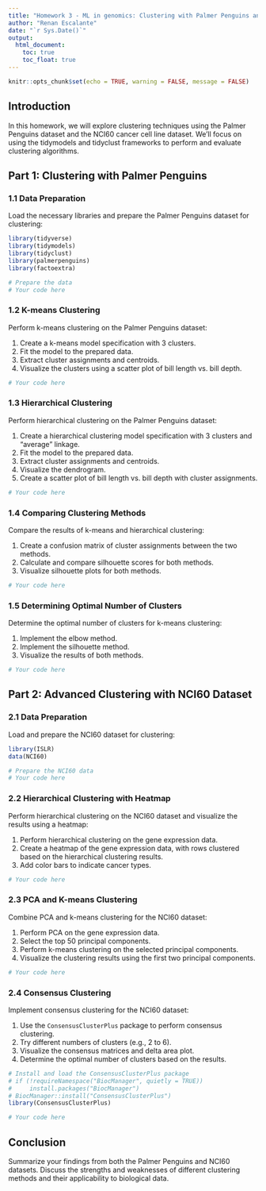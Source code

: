 ```yaml
---
title: "Homework 3 - ML in genomics: Clustering with Palmer Penguins and NCI60"
author: "Renan Escalante"
date: "`r Sys.Date()`"
output: 
  html_document:
    toc: true
    toc_float: true
---
```


```r
knitr::opts_chunk$set(echo = TRUE, warning = FALSE, message = FALSE)
```

## Introduction

In this homework, we will explore clustering techniques using the Palmer Penguins dataset and the NCI60 cancer cell line dataset. We'll focus on using the tidymodels and tidyclust frameworks to perform and evaluate clustering algorithms.

## Part 1: Clustering with Palmer Penguins

### 1.1 Data Preparation

Load the necessary libraries and prepare the Palmer Penguins dataset for clustering:

```r
library(tidyverse)
library(tidymodels)
library(tidyclust)
library(palmerpenguins)
library(factoextra)

# Prepare the data
# Your code here
```

### 1.2 K-means Clustering

Perform k-means clustering on the Palmer Penguins dataset:

1. Create a k-means model specification with 3 clusters.
2. Fit the model to the prepared data.
3. Extract cluster assignments and centroids.
4. Visualize the clusters using a scatter plot of bill length vs. bill depth.

```r
# Your code here
```

### 1.3 Hierarchical Clustering

Perform hierarchical clustering on the Palmer Penguins dataset:

1. Create a hierarchical clustering model specification with 3 clusters and "average" linkage.
2. Fit the model to the prepared data.
3. Extract cluster assignments and centroids.
4. Visualize the dendrogram.
5. Create a scatter plot of bill length vs. bill depth with cluster assignments.

```r
# Your code here
```

### 1.4 Comparing Clustering Methods

Compare the results of k-means and hierarchical clustering:

1. Create a confusion matrix of cluster assignments between the two methods.
2. Calculate and compare silhouette scores for both methods.
3. Visualize silhouette plots for both methods.

```r
# Your code here
```

### 1.5 Determining Optimal Number of Clusters

Determine the optimal number of clusters for k-means clustering:

1. Implement the elbow method.
2. Implement the silhouette method.
3. Visualize the results of both methods.

```r
# Your code here
```

## Part 2: Advanced Clustering with NCI60 Dataset

### 2.1 Data Preparation

Load and prepare the NCI60 dataset for clustering:

```r
library(ISLR)
data(NCI60)

# Prepare the NCI60 data
# Your code here
```

### 2.2 Hierarchical Clustering with Heatmap

Perform hierarchical clustering on the NCI60 dataset and visualize the results using a heatmap:

1. Perform hierarchical clustering on the gene expression data.
2. Create a heatmap of the gene expression data, with rows clustered based on the hierarchical clustering results.
3. Add color bars to indicate cancer types.

```r
# Your code here
```

### 2.3 PCA and K-means Clustering

Combine PCA and k-means clustering for the NCI60 dataset:

1. Perform PCA on the gene expression data.
2. Select the top 50 principal components.
3. Perform k-means clustering on the selected principal components.
4. Visualize the clustering results using the first two principal components.

```r
# Your code here
```

### 2.4 Consensus Clustering

Implement consensus clustering for the NCI60 dataset:

1. Use the `ConsensusClusterPlus` package to perform consensus clustering.
2. Try different numbers of clusters (e.g., 2 to 6).
3. Visualize the consensus matrices and delta area plot.
4. Determine the optimal number of clusters based on the results.

```r
# Install and load the ConsensusClusterPlus package
# if (!requireNamespace("BiocManager", quietly = TRUE))
#     install.packages("BiocManager")
# BiocManager::install("ConsensusClusterPlus")
library(ConsensusClusterPlus)

# Your code here
```

## Conclusion

Summarize your findings from both the Palmer Penguins and NCI60 datasets. Discuss the strengths and weaknesses of different clustering methods and their applicability to biological data.